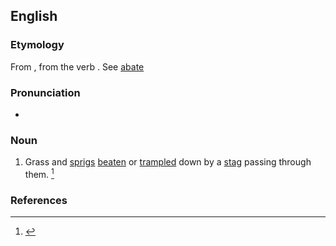 ==English==

===Etymology===
From {{etyl|fro|en}} {{m|fro|abateure}}, from the verb {{m|fro|abatre||to knock down, to destroy}}. See [[abate]]

===Pronunciation===
* {{a|GenAm}} {{IPA|/ˈæb.ə.tjʊɹ/|lang=en}}

===Noun===
{{en-noun}}

# {{lb|en|usually|in the plural}} Grass and [[sprigs]] [[beaten]] or [[trampled]] down by a [[stag]] passing through them. {{defdate|Late 16<sup>th</sup> century.}}<ref>{{R:SOED5|page=2}}</ref>

===References===
<references></references>